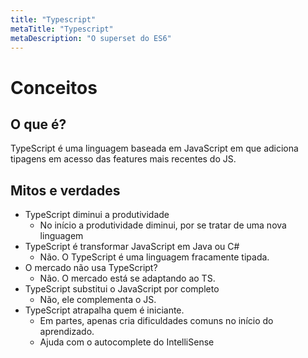 ```yaml
---
title: "Typescript"
metaTitle: "Typescript"
metaDescription: "O superset do ES6"
---
```


# Conceitos

## O que é?

TypeScript é uma linguagem baseada em JavaScript em que adiciona tipagens em acesso das features mais recentes do JS.

## Mitos e verdades

- TypeScript diminui a produtividade
  - No início a produtividade diminui, por se tratar de uma nova linguagem
- TypeScript é transformar JavaScript em Java ou C#
  - Não. O TypeScript é uma linguagem fracamente tipada.
- O mercado não usa TypeScript?
  - Não. O mercado está se adaptando ao TS.
- TypeScript substitui o JavaScript por completo
  - Não, ele complementa o JS.
- TypeScript atrapalha quem é iniciante.
  - Em partes, apenas cria dificuldades comuns no início do aprendizado.
  - Ajuda com o autocomplete do IntelliSense